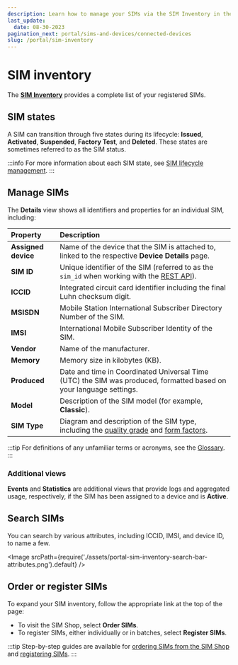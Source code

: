 ```yaml
---
description: Learn how to manage your SIMs via the SIM Inventory in the emnify Portal
last_update: 
  date: 08-30-2023
pagination_next: portal/sims-and-devices/connected-devices
slug: /portal/sim-inventory
---
```


# SIM inventory


The [**SIM Inventory**](https://portal.emnify.com/sim-inventory) provides a complete list of your registered SIMs.

## SIM states

A SIM can transition through five states during its lifecycle: **Issued**, **Activated**, **Suspended**, **Factory Test**, and **Deleted**.
These states are sometimes referred to as the SIM status.

:::info
For more information about each SIM state, see [SIM lifecycle management](/services/sim-lifecycle-management).
:::

## Manage SIMs

The **Details** view shows all identifiers and properties for an individual SIM, including:

| Property            | Description                                      |
|:--------------------|:-------------------------------------------------|
| **Assigned device** | Name of the device that the SIM is attached to, linked to the respective **Device Details** page. |
| **SIM ID**          | Unique identifier of the SIM (referred to as the `sim_id` when working with the [REST API](https://cdn.emnify.net/api/doc/sim.html)). |
| **ICCID**           | Integrated circuit card identifier including the final Luhn checksum digit. |
| **MSISDN**          | Mobile Station International Subscriber Directory Number of the SIM. |
| **IMSI**            | International Mobile Subscriber Identity of the SIM. |
| **Vendor**          | Name of the manufacturer. |
| **Memory**          | Memory size in kilobytes (KB). |
| **Produced**        | Date and time in Coordinated Universal Time (UTC) the SIM was produced, formatted based on your language settings. |
| **Model**           | Description of the SIM model (for example, **Classic**). |
| **SIM Type**        | Diagram and description of the SIM type, including the [quality grade](/services/global-iot-sim#quality-grades) and [form factors](/services/global-iot-sim#form-factors). |

:::tip
For definitions of any unfamiliar terms or acronyms, see the [Glossary](/glossary).
:::

### Additional views

**Events** and **Statistics** are additional views that provide logs and aggregated usage, respectively, if the SIM has been assigned to a device and is **Active**.

## Search SIMs

You can search by various attributes, including ICCID, IMSI, and device ID, to name a few.

<Image
  srcPath={require('./assets/portal-sim-inventory-search-bar-attributes.png').default}
/>

## Order or register SIMs

To expand your SIM inventory, follow the appropriate link at the top of the page:

- To visit the SIM Shop, select **Order SIMs**.
- To register SIMs, either individually or in batches, select **Register SIMs**.

:::tip
Step-by-step guides are available for [ordering SIMs from the SIM Shop](/quickstart/order-sims) and [registering SIMs](/quickstart/register-sims).
:::
